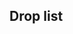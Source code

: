 ==Drop list==
{{Section}}
{{Map/Drops
|regular = true
|no_legend = true
|filter_button = true
|nodes = B,D,H,I,J,L
|boss = L
|Akatsuki:B/{S:1.05%  A:0.64%}, D/{S:0.99%  A:0.85%}, H/{S:1.00%  A:0.86%}, I/{S:1.13%}, J/{S:0.99%  A:0.98%}, L/{S:1.65%  A:1.47%}
|Aoba:B/{S:1.02%}, D/{S:0.97%}, H/{S:1.00%  A:0.38%}, I/{S:1.48%}, J/{S:1.03%  A:0.22%}, L/{S:1.58%  A:0.09%  B:0.86%}
|Arare:B/{S:1.05%  A:0.88%}, D/{S:1.02%  A:0.77%  B:0.97%}, H/{S:0.97%  A:0.86%  B:0.96%}, I/{S:1.39%}, J/{S:0.92%  A:0.77%  B:0.92%}, L/{S:1.65%  A:3.13%  B:1.38%}
|Arashio:B/{S:1.05%  A:0.57%  B:1.14%}, D/{S:1.00%  A:0.83%  B:0.65%}, H/{S:1.01%  A:0.78%  B:0.52%}, I/{S:1.30%}, J/{S:0.98%  A:0.81%  B:1.05%}, L/{S:1.62%  A:3.49%  B:1.21%}
|Ashigara:H/{S:0.54%}, I/{S:0.35%}, J/{S:0.70%}, L/{S:1.61%  A:1.54%  B:0.52%}
|Ayanami:B/{S:1.00%  A:0.81%}, D/{S:1.00%  A:0.70%}, H/{S:0.99%  A:0.78%}, I/{S:1.22%}, J/{S:0.93%  A:0.84%}, L/{S:1.62%  A:1.36%}
|Chitose:H/{S:0.98%}, I/{S:0.87%}, J/{S:0.67%}, L/{S:1.65%}
|Chiyoda:H/{S:0.99%}, I/{S:1.13%}, J/{S:0.71%}, L/{S:1.62%}
|Choukai:L/{S:1.67%}
|Fubuki:B/{A:0.95%  B:0.38%}, D/{A:0.83%  B:0.65%}, H/{A:0.77%  B:0.92%}, J/{A:0.66%  B:0.65%}, L/{B:1.38%}
|Fumizuki:B/{S:1.03%  A:0.55%}, D/{S:1.05%  A:0.77%}, H/{S:0.97%  A:0.76%}, I/{S:1.48%}, J/{S:0.97%  A:0.78%}, L/{A:1.58%  B:1.90%}
|Furutaka:B/{S:1.03%  A:0.81%}, D/{S:0.98%  A:0.72%}, H/{S:0.41%  A:0.78%  B:0.76%}, I/{S:0.96%}, J/{S:0.30%  A:0.79%  B:0.39%}, L/{B:1.55%}
|Haguro:H/{S:0.55%}, I/{S:0.26%}, J/{S:0.68%}, L/{S:1.65%  A:1.11%  B:2.25%}
|Hatsuharu:B/{S:1.01%  A:0.74%}, D/{S:0.99%  A:0.67%}, H/{S:0.97%  A:0.85%}, I/{S:0.96%}, J/{S:1.00%  A:0.71%}, L/{S:1.64%  A:1.54%}
|Hatsushimo:B/{S:0.99%  A:1.43%}, D/{S:1.04%  A:1.55%  B:0.32%}, H/{S:0.94%  A:0.82%  B:1.20%}, I/{S:1.65%}, J/{S:0.98%  A:0.99%  B:0.52%}, L/{S:1.67%  A:1.68%  B:1.21%}
|Hatsuyuki:B/{S:1.02%  A:1.57%  B:1.14%}, D/{S:1.02%  A:1.63%  B:0.65%}, H/{S:0.99%  A:1.53%  B:0.88%}, I/{S:0.78%}, J/{S:1.03%  A:1.60%  B:0.78%}, L/{S:1.67%  A:3.06%  B:0.52%}
|Hibiki:B/{S:0.97%  A:1.38%  B:1.14%}, D/{S:1.02%  A:1.53%  B:0.32%}, H/{S:0.98%  A:1.42%  B:0.96%}, I/{S:1.04%}, J/{S:0.97%  A:1.68%  B:1.18%}, L/{S:1.63%  A:1.58%  B:1.21%}
|Houshou:B/{S:1.00%}, D/{S:1.01%}, H/{S:0.96%  A:0.56%}, I/{S:1.13%}, J/{S:0.99%  A:0.55%}
|Ikazuchi:B/{S:1.03%  A:1.38%  B:1.51%}, D/{S:1.00%  A:1.55%  B:0.65%}, H/{S:0.97%  A:1.14%  B:0.80%}, I/{S:1.48%}, J/{S:1.00%  A:1.41%  B:1.31%}, L/{S:1.59%  A:1.42%  B:1.21%}
|Inazuma:B/{S:0.98%  A:1.74%  B:1.51%}, D/{S:1.00%  A:1.87%  B:0.32%}, H/{S:0.96%  A:1.19%  B:1.00%}, I/{S:1.22%}, J/{S:0.98%  A:0.94%  B:2.22%}, L/{S:1.68%  A:1.49%  B:1.21%}
|Isonami:B/{S:0.97%  A:1.53%  B:1.51%}, D/{S:0.97%  A:1.60%  B:0.97%}, H/{S:0.92%  A:1.57%  B:0.80%}, I/{S:0.96%}, J/{S:1.02%  A:1.62%  B:0.65%}, L/{S:1.62%  A:2.35%  B:0.86%}
|Isuzu:B/{S:0.41%}, D/{S:0.35%}, H/{S:0.94%}, I/{S:0.96%}, J/{S:0.96%}, L/{S:1.62%}
|Jintsuu:B/{S:0.99%}, D/{S:1.01%}, H/{S:1.00%  A:0.62%}, I/{S:2.08%}, J/{S:0.94%  A:0.55%}, L/{S:1.64%  A:1.38%}
|Kagerou:B/{S:0.63%  A:0.57%}, D/{S:0.63%  A:0.78%  B:0.97%}, H/{A:0.71%  B:0.96%}, J/{A:0.77%  B:1.57%}, L/{A:1.31%  B:0.69%}
|Kako:B/{S:0.96%  A:0.91%}, D/{S:0.96%  A:0.64%}, H/{A:0.80%  B:0.72%}, I/{S:0.35%}, J/{S:0.33%  A:0.72%  B:0.78%}, L/{S:1.60%  A:0.25%}
|Kasumi:B/{S:1.00%  A:1.05%  B:1.51%}, D/{S:1.01%  A:0.73%}, H/{S:0.94%  A:0.75%  B:0.76%}, I/{S:1.39%}, J/{S:0.97%  A:0.82%  B:0.65%}, L/{S:1.62%  A:3.08%  B:1.90%}
|Kikuzuki:B/{S:1.07%  A:0.98%}, D/{S:1.05%  A:0.80%}, H/{S:0.70%  A:0.67%  B:0.16%}, I/{S:1.30%}, J/{S:0.73%  A:0.86%  B:0.13%}, L/{A:1.77%  B:0.86%}
|Kinugasa:L/{S:0.66%}
|Kisaragi:B/{S:1.02%  A:1.00%  B:1.51%}, D/{S:0.97%  A:0.91%  B:0.65%}, H/{S:0.98%  A:0.69%  B:0.76%}, I/{S:1.04%}, J/{S:0.96%  A:0.77%  B:1.05%}, L/{S:0.98%  A:1.42%  B:0.69%}
|Kiso:B/{S:1.02%}, D/{S:1.01%}, H/{S:1.00%}, I/{S:0.96%}, J/{S:0.98%}, L/{S:1.62%}
|Kuma:B/{S:1.01%}, D/{S:0.96%}, H/{S:0.94%}, I/{S:1.74%}, J/{S:0.99%}, L/{S:1.62%}
|Kuroshio:B/{S:1.02%}, D/{S:1.02%}, H/{S:0.96%}, I/{S:1.48%}, J/{S:1.04%}, L/{S:1.72%}
|Makigumo:L/{S:1.64%}
|Maya:L/{S:1.33%}
|Michishio:B/{S:1.24%  A:0.74%  B:0.38%}, D/{S:1.31%  A:0.64%  B:0.32%}, H/{S:0.93%  A:0.75%  B:1.28%}, I/{S:1.30%}, J/{S:1.00%  A:0.77%  B:0.65%}, L/{S:1.64%  A:3.01%  B:2.07%}
|Mikazuki:B/{S:1.02%  A:0.64%}, D/{S:0.99%  A:0.70%}, H/{S:0.67%  A:0.80%  B:0.36%}, I/{S:1.65%}, J/{S:0.29%  A:0.86%  B:0.26%}, L/{A:1.43%  B:1.55%}
|Miyuki:B/{S:1.02%  A:1.07%  B:1.51%}, D/{S:1.03%  A:1.55%  B:0.32%}, H/{S:0.99%  A:1.56%  B:1.12%}, I/{S:0.78%}, J/{S:0.95%  A:1.49%  B:0.78%}, L/{S:1.64%  A:2.88%  B:1.21%}
|Mochizuki:B/{S:1.02%  A:0.88%}, D/{S:0.98%  A:0.86%}, H/{S:0.45%  A:0.67%  B:0.88%}, I/{S:1.13%}, J/{S:0.33%  A:0.75%  B:0.52%}, L/{A:1.58%  B:1.73%}
|Murakumo:B/{S:0.99%  A:0.88%}, D/{S:1.02%  A:0.88%}, H/{S:0.97%  A:0.83%}, I/{S:1.04%}, J/{S:0.97%  A:0.91%}, L/{S:1.66%  A:1.36%}
|Murasame:B/{S:1.05%  A:0.86%  B:0.76%}, D/{S:0.98%  A:0.62%  B:0.65%}, H/{S:0.98%  A:0.77%  B:0.72%}, I/{S:0.43%}, J/{S:1.04%  A:0.90%  B:0.65%}, L/{S:1.64%  A:1.54%  B:1.90%}
|Mutsuki:B/{S:1.01%  A:0.91%}, D/{S:1.01%  A:0.67%}, H/{S:0.96%  A:0.73%}, I/{S:1.39%}, J/{S:0.93%  A:0.80%}, L/{S:1.28%  A:1.79%}
|Myoukou:H/{S:0.27%}, J/{S:0.27%}, L/{S:1.63%  A:1.38%  B:1.55%}
|Nachi:H/{S:0.26%}, J/{S:0.72%}, L/{S:1.66%  A:1.79%  B:1.73%}
|Nagara:B/{S:0.37%}, D/{S:0.39%}, H/{S:0.93%}, I/{S:1.22%}, J/{S:1.04%}
|Nagatsuki:B/{S:1.03%  A:0.86%}, D/{S:1.03%  A:0.77%}, H/{S:0.93%  A:0.76%}, I/{S:1.13%}, J/{S:1.07%  A:0.71%}, L/{A:1.49%  B:0.52%}
|Naka:B/{S:0.98%}, D/{S:0.97%}, H/{S:0.95%  A:0.78%}, I/{S:1.82%}, J/{S:0.94%  A:0.52%}, L/{S:1.59%  A:1.16%}
|Natori:B/{S:0.74%}, D/{S:0.73%}, H/{S:0.96%}, I/{S:0.69%}, J/{S:0.93%}, L/{S:1.62%}
|Nenohi:B/{S:0.99%  A:1.65%  B:0.76%}, D/{S:1.02%  A:1.68%  B:0.65%}, H/{S:0.96%  A:0.92%  B:0.92%}, I/{S:0.69%}, J/{S:1.00%  A:0.80%  B:0.65%}, L/{S:1.64%  A:1.63%  B:2.42%}
|Ooshio:B/{S:1.32%  A:0.91%  B:1.14%}, D/{S:1.29%  A:0.69%  B:0.65%}, H/{S:0.94%  A:0.77%  B:0.56%}, I/{S:1.22%}, J/{S:1.01%  A:0.81%  B:0.65%}, L/{S:1.63%  A:2.67%  B:1.73%}
|Ryuujou:L/{S:0.33%}
|Samidare:B/{S:1.01%  A:0.98%}, D/{S:0.94%  A:0.64%  B:1.29%}, H/{S:0.96%  A:0.71%  B:0.72%}, I/{S:0.87%}, J/{S:0.90%  A:0.83%  B:0.92%}, L/{S:1.66%  A:1.58%  B:1.04%}
|Satsuki:B/{S:1.02%  A:1.07%}, D/{S:0.98%  A:0.88%}, H/{S:0.98%  A:0.83%}, I/{S:1.82%}, J/{S:0.91%  A:0.86%}, L/{S:0.35%  A:1.50%  B:1.90%}
|Sendai:L/{S:1.66%  A:1.52%}
|Shigure:B/{S:0.99%  A:1.38%  B:0.76%}, D/{S:0.99%  A:1.40%  B:0.65%}, H/{S:0.96%  A:0.71%  B:0.56%}, I/{S:1.22%}, J/{S:0.99%  A:0.97%  B:1.44%}, L/{S:1.69%  A:1.54%  B:0.86%}
|Shikinami:B/{S:0.99%  A:1.57%  B:1.14%}, D/{S:1.02%  A:1.69%  B:1.29%}, H/{S:1.00%  A:1.51%  B:0.80%}, I/{S:1.13%}, J/{S:1.02%  A:1.74%  B:0.78%}, L/{S:1.47%  A:3.17%  B:1.73%}
|Shiranui:B/{S:1.00%}, D/{S:1.00%}, H/{S:0.97%}, I/{S:1.56%}, J/{S:0.95%}, L/{S:1.59%}
|Shiratsuyu:B/{S:1.01%}, D/{S:1.01%}, H/{S:0.99%  A:0.79%}, I/{S:0.78%}, J/{S:1.01%  A:0.60%}, L/{S:1.65%  A:1.97%}
|Shirayuki:B/{S:1.01%  A:1.65%}, D/{S:1.03%  A:1.75%  B:2.27%}, H/{S:0.98%  A:1.64%  B:0.36%}, I/{S:0.78%}, J/{S:1.05%  A:1.65%  B:0.65%}, L/{S:1.67%  A:1.77%}
|Shouhou:L/{S:0.14%}
|Suzukaze:B/{S:0.98%}, D/{S:1.00%}, H/{S:0.95%  A:0.33%}, I/{S:1.74%}, J/{S:1.05%  A:0.55%}, L/{S:1.64%  A:1.43%}
|Tama:B/{S:1.00%}, D/{S:1.01%}, H/{S:1.00%}, I/{S:0.61%}, J/{S:0.95%}, L/{S:1.67%}
|Tatsuta:B/{S:0.60%  A:0.81%  B:1.51%}, D/{S:0.59%  A:0.77%  B:0.65%}, H/{A:0.72%  B:0.64%}, J/{A:0.71%  B:0.65%}, L/{B:1.38%}
|Tenryuu:B/{S:0.98%  A:0.62%}, D/{S:0.99%  A:0.94%}, H/{A:0.82%  B:0.76%}, I/{S:0.61%}, J/{S:0.29%  A:0.82%  B:0.65%}, L/{A:0.25%  B:0.86%}
|Wakaba:B/{S:1.01%  A:1.31%  B:2.27%}, D/{S:0.95%  A:1.40%  B:0.32%}, H/{S:0.93%  A:0.91%  B:0.84%}, I/{S:1.22%}, J/{S:1.02%  A:1.07%  B:0.78%}, L/{S:1.67%  A:1.79%  B:1.04%}
|Yura:B/{S:0.68%}, D/{S:0.70%}, H/{S:0.99%}, I/{S:1.39%}, J/{S:1.02%}, L/{S:1.67%}
|Yuudachi:B/{S:1.01%  A:0.67%  B:1.14%}, D/{S:0.97%  A:0.91%  B:0.65%}, H/{S:0.95%  A:0.75%  B:0.64%}, I/{S:1.13%}, J/{S:0.97%  A:0.87%  B:1.18%}, L/{S:1.65%  A:1.25%  B:2.42%}
}}
{{SectionEnd}}